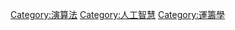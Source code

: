 {{catmore}}
{{Commonscat|Constraint satisfaction}}

[[Category:演算法|Category:演算法]]
[[Category:人工智慧|Category:人工智慧]]
[[Category:運籌學|Category:運籌學]]
